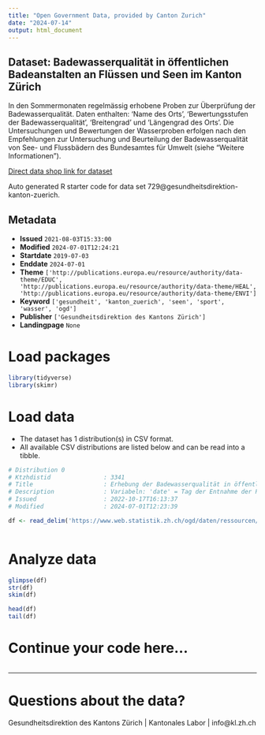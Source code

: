 ```yaml
---
title: "Open Government Data, provided by Canton Zurich"
date: "2024-07-14"
output: html_document
---
```


## Dataset: Badewasserqualität in öffentlichen Badeanstalten an Flüssen und Seen im Kanton Zürich

In den Sommermonaten regelmässig erhobene Proben zur Überprüfung der Badewasserqualität. Daten enthalten: 'Name des Orts', 'Bewertungsstufen der Badewasserqualität', 'Breitengrad' und 'Längengrad des Orts'. Die Untersuchungen und Bewertungen der Wasserproben erfolgen nach den Empfehlungen zur Untersuchung und Beurteilung der Badewasserqualität von See- und Flussbädern des Bundesamtes für Umwelt (siehe "Weitere Informationen").

[Direct data shop link for dataset](https://www.zh.ch/de/politik-staat/statistik-daten/datenkatalog.html#/datasets/729@gesundheitsdirektion-kanton-zuerich)

Auto generated R starter code for data set 729@gesundheitsdirektion-kanton-zuerich.

## Metadata

- **Issued** `2021-08-03T15:33:00`
- **Modified** `2024-07-01T12:24:21`
- **Startdate** `2019-07-03`
- **Enddate** `2024-07-01`
- **Theme** `['http://publications.europa.eu/resource/authority/data-theme/EDUC', 'http://publications.europa.eu/resource/authority/data-theme/HEAL', 'http://publications.europa.eu/resource/authority/data-theme/ENVI']`
- **Keyword** `['gesundheit', 'kanton_zuerich', 'seen', 'sport', 'wasser', 'ogd']`
- **Publisher** `['Gesundheitsdirektion des Kantons Zürich']`
- **Landingpage** `None`


# Load packages

```r

library(tidyverse)
library(skimr)

```

# Load data

-   The dataset has 1 distribution(s) in CSV format.
-   All available CSV distributions are listed below and can be read into a tibble.

```r

# Distribution 0
# Ktzhdistid               : 3341
# Title                    : Erhebung der Badewasserqualität in öffentlichen Badeanstalten an Flüssen und Seen im Kanton Zürich
# Description              : Variabeln: 'date' = Tag der Entnahme der Probe; 'id' = Identifikator des Orts; 'location' = Ausgeschriebener Name des Orts; 'quality' = Bewertungsstufen der Badewasserqualität; 'remark' = Optionale Anmerkungen zur Probe; 'source' = Organisation, welche die Probe durchführt; 'lat' = Breitengrad des Orts; 'long' = Längengrad des Orts; 'image' = Bild des Orts (wird nicht regelmässig aktualisiert; URL).
# Issued                   : 2022-10-17T16:13:37
# Modified                 : 2024-07-01T12:23:39

df <- read_delim('https://www.web.statistik.zh.ch/ogd/daten/ressourcen/KTZH_00000729_00003341.csv')



```

# Analyze data

```r

glimpse(df)
str(df)
skim(df)

head(df)
tail(df)

```

# Continue your code here...

```r

```

------------------------------------------------------------------------

# Questions about the data?

Gesundheitsdirektion des Kantons Zürich | Kantonales Labor | info@kl.zh.ch
